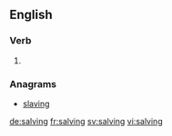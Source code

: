 
==English==

===Verb===
{{head|en}}

# {{present participle of|salve}}

===Anagrams===
* [[slaving#English|slaving]]

[[de:salving]]
[[fr:salving]]
[[sv:salving]]
[[vi:salving]]
